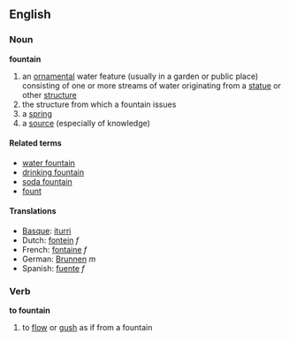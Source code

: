 ==English==
===Noun===
'''fountain'''
#an [[ornamental]] water feature (usually in a garden or public place) consisting of one or more streams of water originating from a [[statue]] or other [[structure]]
#the structure from which a fountain issues
#a [[spring]]
#a [[source]] (especially of knowledge)

====Related terms====
*[[water fountain]]
*[[drinking fountain]]
*[[soda fountain]]
*[[fount]]

====Translations====
*[[Basque]]: [[iturri]]
*Dutch: [[fontein]] ''f''
*French: [[fontaine]] ''f''
*German: [[Brunnen]] ''m''
*Spanish: [[fuente]] ''f''

===Verb===
'''to fountain'''
#to [[flow]] or [[gush]] as if from a fountain